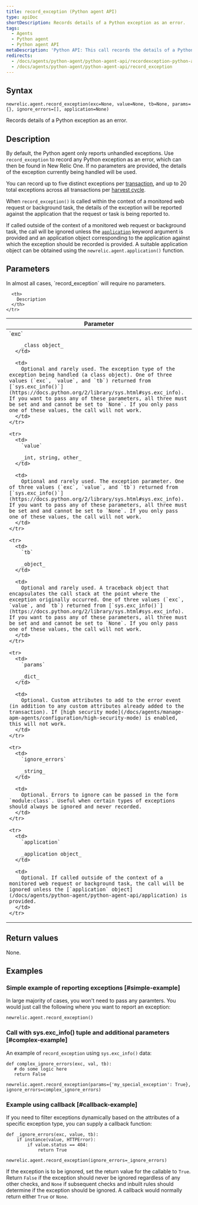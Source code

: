 ```yaml
---
title: record_exception (Python agent API)
type: apiDoc
shortDescription: Records details of a Python exception as an error.
tags:
  - Agents
  - Python agent
  - Python agent API
metaDescription: 'Python API: This call records the details of a Python exception as an error.'
redirects:
  - /docs/agents/python-agent/python-agent-api/recordexception-python-agent-api
  - /docs/agents/python-agent/python-agent-api/record_exception
---
```


## Syntax

```
newrelic.agent.record_exception(exc=None, value=None, tb=None, params={}, ignore_errors=[], application=None)
```

Records details of a Python exception as an error.

## Description

By default, the Python agent only reports unhandled exceptions. Use `record_exception` to record any Python exception as an error, which can then be found in New Relic One. If no parameters are provided, the details of the exception currently being handled will be used.

You can record up to five distinct exceptions per [transaction](/docs/accounts-partnerships/education/getting-started-new-relic/glossary#transaction), and up to 20 total exceptions across all transactions per [harvest cycle](/docs/apm/new-relic-apm/getting-started/glossary#harvest-cycle).

When `record_exception()` is called within the context of a monitored web request or background task, the details of the exception will be reported against the application that the request or task is being reported to.

If called outside of the context of a monitored web request or background task, the call will be ignored unless the [`application`](/docs/agents/python-agent/python-agent-api/application) keyword argument is provided and an application object corresponding to the application against which the exception should be recorded is provided. A suitable application object can be obtained using the `newrelic.agent.application()` function.

## Parameters

<Callout variant="tip">
  In almost all cases, `record_exception` will require no parameters.
</Callout>

<table>
  <thead>
    <tr>
      <th width="25%">
        Parameter
      </th>

      <th>
        Description
      </th>
    </tr>
  </thead>

  <tbody>
    <tr>
      <td>
        `exc`

        _class object_
      </td>

      <td>
        Optional and rarely used. The exception type of the exception being handled (a class object). One of three values (`exc`, `value`, and `tb`) returned from [`sys.exc_info()`](https://docs.python.org/2/library/sys.html#sys.exc_info). If you want to pass any of these parameters, all three must be set and and cannot be set to `None`. If you only pass one of these values, the call will not work.
      </td>
    </tr>

    <tr>
      <td>
        `value`

        _int, string, other_
      </td>

      <td>
        Optional and rarely used. The exception parameter. One of three values (`exc`, `value`, and `tb`) returned from [`sys.exc_info()`](https://docs.python.org/2/library/sys.html#sys.exc_info). If you want to pass any of these parameters, all three must be set and and cannot be set to `None`. If you only pass one of these values, the call will not work.
      </td>
    </tr>

    <tr>
      <td>
        `tb`

        _object_
      </td>

      <td>
        Optional and rarely used. A traceback object that encapsulates the call stack at the point where the exception originally occurred. One of three values (`exc`, `value`, and `tb`) returned from [`sys.exc_info()`](https://docs.python.org/2/library/sys.html#sys.exc_info). If you want to pass any of these parameters, all three must be set and and cannot be set to `None`. If you only pass one of these values, the call will not work.
      </td>
    </tr>

    <tr>
      <td>
        `params`

        _dict_
      </td>

      <td>
        Optional. Custom attributes to add to the error event (in addition to any custom attributes already added to the transaction). If [high security mode](/docs/agents/manage-apm-agents/configuration/high-security-mode) is enabled, this will not work.
      </td>
    </tr>

    <tr>
      <td>
        `ignore_errors`

        _string_
      </td>

      <td>
        Optional. Errors to ignore can be passed in the form `module:class`. Useful when certain types of exceptions should always be ignored and never recorded.
      </td>
    </tr>

    <tr>
      <td>
        `application`

        _application object_
      </td>

      <td>
        Optional. If called outside of the context of a monitored web request or background task, the call will be ignored unless the [`application` object](/docs/agents/python-agent/python-agent-api/application) is provided.
      </td>
    </tr>
  </tbody>
</table>

## Return values

None.

## Examples

### Simple example of reporting exceptions [#simple-example]

In large majority of cases, you won't need to pass any paramters. You would just call the following where you want to report an exception:

```
newrelic.agent.record_exception()
```

### Call with sys.exc_info() tuple and additional parameters [#complex-example]

An example of `record_exception` using `sys.exc_info()` data:

```
def complex_ignore_errors(exc, val, tb):
   # do some logic here
   return False

newrelic.agent.record_exception(params={'my_special_exception': True}, ignore_errors=complex_ignore_errors)
```

### Example using callback [#callback-example]

If you need to filter exceptions dynamically based on the attributes of a specific exception type, you can supply a callback function:

```
def _ignore_errors(exc, value, tb): 
    if instance(value, HTTPError): 
        if value.status == 404: 
            return True

newrelic.agent.record_exception(ignore_errors=_ignore_errors)
```

If the exception is to be ignored, set the return value for the callable to `True`. Return `False` if the exception should never be ignored regardless of any other checks, and `None` if subsequent checks and inbuilt rules should determine if the exception should be ignored. A callback would normally return either `True` or `None`.
